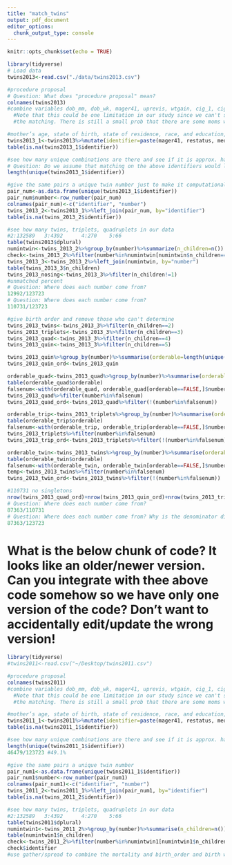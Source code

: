 ```yaml
---
title: "match_twins"
output: pdf_document
editor_options: 
  chunk_output_type: console
---
```


```r
knitr::opts_chunk$set(echo = TRUE)
```

```r
library(tidyverse)
# Load data
twins2013<-read.csv("./data/twins2013.csv")
```

```r
#procedure proposal
# Question: What does "procedure proposal" mean?
colnames(twins2013)
#combine variables dob_mm, dob_wk, mager41, uprevis, wtgain, cig_1, cig_2, cig_3
  #Note that this could be one limitation in our study since we can't say for sure 100% that we are absolutely right about 
  #the matching. There is still a small prob that there are some moms will have the same values for all those variables.

#mother’s age, state of birth, state of residence, race, and education, marital status of the parents, father’s age, father’s education, and the month in which prenatal care began
twins2013_1<-twins2013%>%mutate(identifier=paste(mager41, restatus, meduc, mracerec, mar, fagerec11, precare, uprevis, cig_1, cig_2, cig_3, dob_mm, dob_wk, fracerec, wtgain, sep=", "))
table(is.na(twins2013_1$identifier))

#see how many unique combinations are there and see if it is approx. half of the obs
# Question: Do we assume that matching on the above identifiers would lead to approx half of the obs because matching would lead to twins (2 entries/rows)?
length(unique(twins2013_1$identifier)) 

#give the same pairs a unique twin number just to make it computationally easier for later steps
pair_num<-as.data.frame(unique(twins2013_1$identifier))
pair_num$number<-row_number(pair_num)
colnames(pair_num)<-c("identifier", "number")
twins_2013_2<-twins2013_1%>%left_join(pair_num, by="identifier")
table(is.na(twins_2013_2$identifier))

#see how many twins, triplets, quadruplets in our data
#2:132589   3:4392      4:270    5:66
table(twins2013$dplural)
numintwin<-twins_2013_2%>%group_by(number)%>%summarize(n_children=n())
check<-twins_2013_2%>%filter(number%in%numintwin[numintwin$n_children==6 ,1]$number)
twins_2013_3<-twins_2013_2%>%left_join(numintwin, by="number")
table(twins_2013_3$n_children)
twins_2013_nosing<-twins_2013_3%>%filter(n_children!=1)
#unmatched percent
# Question: Where does each number come from?
12992/123723
# Question: Where does each number come from?
110731/123723

#give birth order and remove those who can't determine
twins_2013_twins<-twins_2013_3%>%filter(n_children==2)
twins_2013_triplets<-twins_2013_3%>%filter(n_children==3)
twins_2013_quad<-twins_2013_3%>%filter(n_children==4)
twins_2013_quin<-twins_2013_3%>%filter(n_children==5)

twins_2013_quin%>%group_by(number)%>%summarise(orderable=length(unique(lbo))==5)
twins_2013_quin_ord<-twins_2013_quin

orderable_quad<-twins_2013_quad%>%group_by(number)%>%summarise(orderable=length(unique(lbo))==4)
table(orderable_quad$orderable)
falsenum<-with(orderable_quad, orderable_quad[orderable==FALSE,]$number)
twins_2013_quad%>%filter(number%in%falsenum)
twins_2013_quad_ord<-twins_2013_quad%>%filter(!(number%in%falsenum))

orderable_trip<-twins_2013_triplets%>%group_by(number)%>%summarise(orderable=length(unique(lbo))==3)
table(orderable_trip$orderable)
falsenum<-with(orderable_trip, orderable_trip[orderable==FALSE,]$number)
twins_2013_triplets%>%filter(number%in%falsenum)
twins_2013_trip_ord<-twins_2013_triplets%>%filter(!(number%in%falsenum))

orderable_twin<-twins_2013_twins%>%group_by(number)%>%summarise(orderable=length(unique(lbo))==2)
table(orderable_twin$orderable)
falsenum<-with(orderable_twin, orderable_twin[orderable==FALSE,]$number)
temp<-twins_2013_twins%>%filter(number%in%falsenum)
twins_2013_twin_ord<-twins_2013_twins%>%filter(!(number%in%falsenum))

#110731 no singletons
nrow(twins_2013_quad_ord)+nrow(twins_2013_quin_ord)+nrow(twins_2013_trip_ord)+nrow(twins_2013_twin_ord)
# Question: Where does each number come from?
87363/110731
# Question: Where does each number come from? Why is the denominator different from the above line of code?
87363/123723

```

# What is the below chunk of code? It looks like an older/newer version. Can you integrate with thee above code somehow so we have only one version of the code? Don't want to accidentally edit/update the wrong version!
```r
library(tidyverse)
#twins2011<-read.csv("~/Desktop/twins2011.csv")
```

```r
#procedure proposal
colnames(twins2011)
#combine variables dob_mm, dob_wk, mager41, uprevis, wtgain, cig_1, cig_2, cig_3
  #Note that this could be one limitation in our study since we can't say for sure 100% that we are absolutely right about 
  #the matching. There is still a small prob that there are some moms will have the same values for all those variables.

#mother’s age, state of birth, state of residence, race, and education, marital status of the parents, father’s age, father’s education, and the month in which prenatal care began
twins2011_1<-twins2011%>%mutate(identifier=paste(mager41, restatus, meduc, mracerec, mar, fagerec11, precare, dplural, uprevis, cig_1, cig_2, cig_3, dob_mm, dob_wk, fracerec, wtgain, sep=", "))
table(is.na(twins2011_1$identifier))

#see how many unique combinations are there and see if it is approx. half of the obs
length(unique(twins2011_1$identifier)) 
46479/123723 #49.1%

#give the same pairs a unique twin number
pair_num1<-as.data.frame(unique(twins2011_1$identifier))
pair_num1$number<-row_number(pair_num1)
colnames(pair_num1)<-c("identifier", "number")
twins_2011_2<-twins2011_1%>%left_join(pair_num1, by="identifier")
table(is.na(twins_2011_2$identifier))

#see how many twins, triplets, quadruplets in our data
#2:132589   3:4392      4:270    5:66
table(twins2011$dplural)
numintwin1<-twins_2011_2%>%group_by(number)%>%summarise(n_children=n())
table(numintwin1$n_children)
check<-twins_2011_2%>%filter(number%in%numintwin1[numintwin1$n_children==1,1]$number)
check$identifier
#use gather/spread to combine the mortality and birth_order and birth weight info





```

